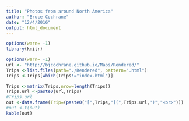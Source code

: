 ```yaml
---
title: "Photos from around North America"
author: "Bruce Cochrane"
date: "12/4/2016"
output: html_document
---
```

```r
options(warn= -1)
library(knitr) 
```


```r
options(warn= -1)
url <- "http://bjcochrane.github.io/Maps/Rendered/"
Trips <-list.files(path="./Rendered", pattern=".html")
Trips <-Trips[which(Trips!="index.html")]
```

```r
Trips <-matrix(Trips,nrow=length(Trips))
Trips.url <-paste0(url,Trips)
#Trips.url
out <-data.frame(Trip=(paste0("[",Trips,"](",Trips.url,")","<br>")))
#out <-t(out)
kable(out)
```

